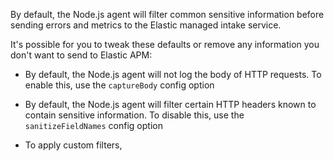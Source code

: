 

By default, the Node.js agent will filter common sensitive information before sending errors and metrics to the Elastic managed intake service.

It's possible for you to tweak these defaults or remove any information you don't want to send to Elastic APM:

* By default, the Node.js agent will not log the body of HTTP requests.
    To enable this,
    use the <DocLink id="serverlessObservabilityApmAgentsNodejsConfigure" section="capturebody">`captureBody`</DocLink> config option

* By default, the Node.js agent will filter certain HTTP headers known to contain sensitive information.
    To disable this,
    use the <DocLink id="serverlessObservabilityApmAgentsNodejsConfigure" section="sanitizefieldnames">`sanitizeFieldNames`</DocLink> config option

* To apply custom filters,

